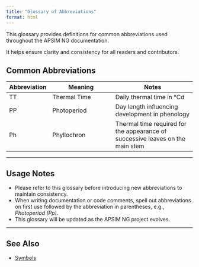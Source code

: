 ```yaml
---
title: "Glossary of Abbreviations"
format: html
---
```



This glossary provides definitions for common abbreviations used throughout the APSIM NG documentation.  

It helps ensure clarity and consistency for all readers and contributors.


## Common Abbreviations

| Abbreviation | Meaning                  | Notes                            |
|--------------|--------------------------|----------------------------------|
| TT           | Thermal Time             | Daily thermal time in °Cd  |
| PP           | Photoperiod              | Day length influencing development in phenology |
| Ph           | Phyllochron              | Thermal time required for the appearance of successive leaves on the main stem |

---

## Usage Notes

- Please refer to this glossary before introducing new abbreviations to maintain consistency.
- When writing documentation or code comments, spell out abbreviations on first use followed by the abbreviation in parentheses, e.g., _Photoperiod (Pp)_.
- This glossary will be updated as the APSIM NG project evolves.

---

## See Also

- [Symbols](./symbols.qmd)
